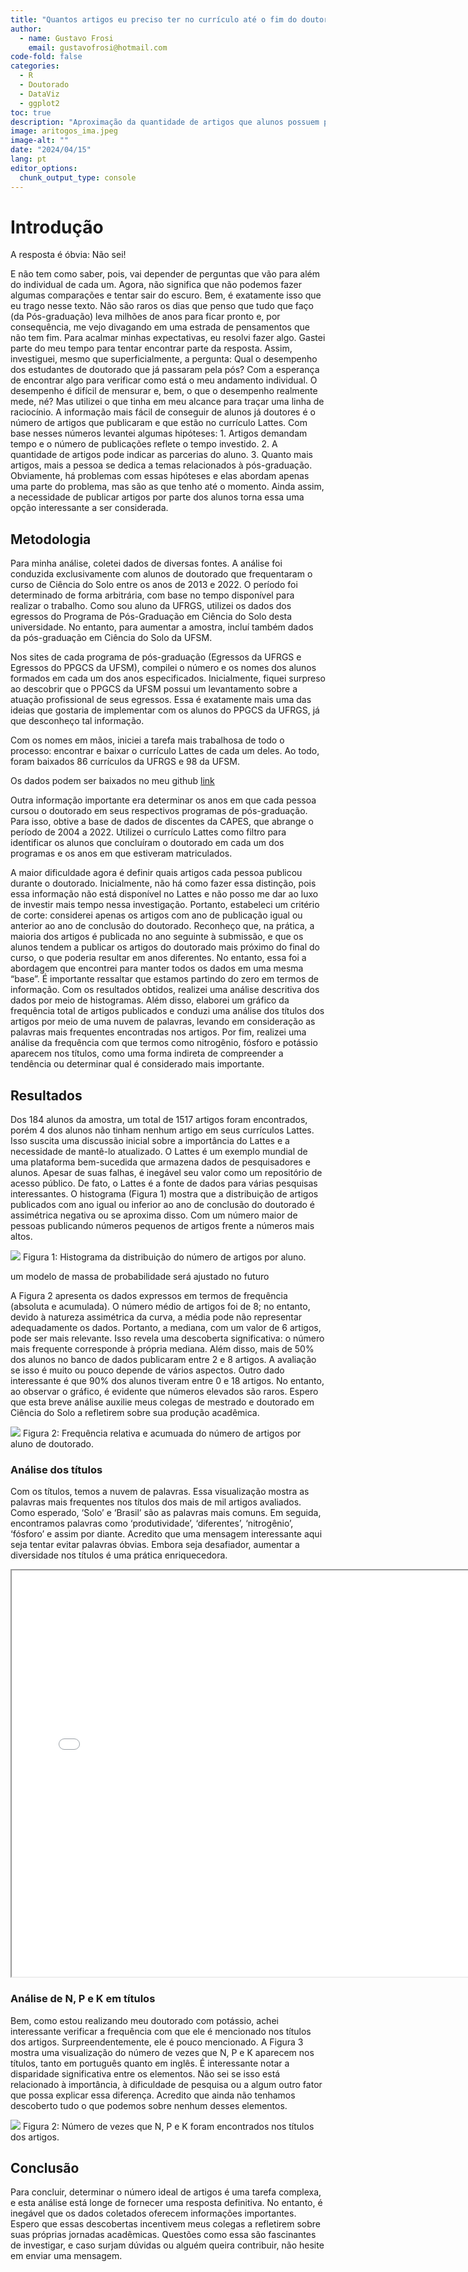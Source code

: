 ```yaml
---
title: "Quantos artigos eu preciso ter no currículo até o fim do doutorado em Ciência do Solo?"
author: 
  - name: Gustavo Frosi
    email: gustavofrosi@hotmail.com
code-fold: false
categories: 
  - R
  - Doutorado
  - DataViz
  - ggplot2
toc: true
description: "Aproximação da quantidade de artigos que alunos possuem publicados ao final do Doutorado"
image: aritogos_ima.jpeg
image-alt: ""
date: "2024/04/15"
lang: pt
editor_options: 
  chunk_output_type: console
---
```


# Introdução

A resposta é óbvia: Não sei!

E não tem como saber, pois, vai depender de perguntas que vão para além do individual de cada um. Agora, não significa que não podemos fazer algumas comparações e tentar sair do escuro. Bem, é exatamente isso que eu trago nesse texto.
Não são raros os dias que penso que tudo que faço (da Pós-graduação) leva milhões de anos para ficar pronto e, por consequência, me vejo divagando em uma estrada de pensamentos que não tem fim. Para acalmar minhas expectativas, eu resolvi fazer algo. Gastei parte do meu tempo para tentar encontrar parte da resposta. Assim, investiguei, mesmo que superficialmente, a pergunta: Qual o desempenho dos estudantes de doutorado que já passaram pela pós? Com a esperança de encontrar algo para verificar como está o meu andamento individual.
O desempenho é difícil de mensurar e, bem, o que o desempenho realmente mede, né? Mas utilizei o que tinha em meu alcance para traçar uma linha de raciocínio.
A informação mais fácil de conseguir de alunos já doutores é o número de artigos que publicaram e que estão no currículo Lattes. Com base nesses números levantei algumas hipóteses:
1.	Artigos demandam tempo e o número de publicações reflete o tempo investido.
2.	A quantidade de artigos pode indicar as parcerias do aluno.
3.	Quanto mais artigos, mais a pessoa se dedica a temas relacionados à pós-graduação.
Obviamente, há problemas com essas hipóteses e elas abordam apenas uma parte do problema, mas são as que tenho até o momento. Ainda assim, a necessidade de publicar artigos por parte dos alunos torna essa uma opção interessante a ser considerada.

## Metodologia

Para minha análise, coletei dados de diversas fontes. A análise foi conduzida exclusivamente com alunos de doutorado que frequentaram o curso de Ciência do Solo entre os anos de 2013 e 2022. O período foi determinado de forma arbitrária, com base no tempo disponível para realizar o trabalho. Como sou aluno da UFRGS, utilizei os dados dos egressos do Programa de Pós-Graduação em Ciência do Solo desta universidade. No entanto, para aumentar a amostra, incluí também dados da pós-graduação em Ciência do Solo da UFSM.

Nos sites de cada programa de pós-graduação (Egressos da UFRGS e Egressos do PPGCS da UFSM), compilei o número e os nomes dos alunos formados em cada um dos anos especificados. Inicialmente, fiquei surpreso ao descobrir que o PPGCS da UFSM possui um levantamento sobre a atuação profissional de seus egressos. Essa é exatamente mais uma das ideias que gostaria de implementar com os alunos do PPGCS da UFRGS, já que desconheço tal informação.

Com os nomes em mãos, iniciei a tarefa mais trabalhosa de todo o processo: encontrar e baixar o currículo Lattes de cada um deles. Ao todo, foram baixados 86 currículos da UFRGS e 98 da UFSM.

::: {.callout-note}
Os dados podem ser baixados no meu github [link](https://github.com/FGu5tav0/artigos_doutorado_solos)
:::

Outra informação importante era determinar os anos em que cada pessoa cursou o doutorado em seus respectivos programas de pós-graduação. Para isso, obtive a base de dados de discentes da CAPES, que abrange o período de 2004 a 2022. Utilizei o currículo Lattes como filtro para identificar os alunos que concluíram o doutorado em cada um dos programas e os anos em que estiveram matriculados.

A maior dificuldade agora é definir quais artigos cada pessoa publicou durante o doutorado. Inicialmente, não há como fazer essa distinção, pois essa informação não está disponível no Lattes e não posso me dar ao luxo de investir mais tempo nessa investigação. Portanto, estabeleci um critério de corte: considerei apenas os artigos com ano de publicação igual ou anterior ao ano de conclusão do doutorado. Reconheço que, na prática, a maioria dos artigos é publicada no ano seguinte à submissão, e que os alunos tendem a publicar os artigos do doutorado mais próximo do final do curso, o que poderia resultar em anos diferentes. No entanto, essa foi a abordagem que encontrei para manter todos os dados em uma mesma "base". É importante ressaltar que estamos partindo do zero em termos de informação.
Com os resultados obtidos, realizei uma análise descritiva dos dados por meio de histogramas. Além disso, elaborei um gráfico da frequência total de artigos publicados e conduzi uma análise dos títulos dos artigos por meio de uma nuvem de palavras, levando em consideração as palavras mais frequentes encontradas nos artigos. Por fim, realizei uma análise da frequência com que termos como nitrogênio, fósforo e potássio aparecem nos títulos, como uma forma indireta de compreender a tendência ou determinar qual é considerado mais importante.

## Resultados

Dos 184 alunos da amostra, um total de 1517 artigos foram encontrados, porém 4 dos alunos não tinham nenhum artigo em seus currículos Lattes. Isso suscita uma discussão inicial sobre a importância do Lattes e a necessidade de mantê-lo atualizado. O Lattes é um exemplo mundial de uma plataforma bem-sucedida que armazena dados de pesquisadores e alunos. Apesar de suas falhas, é inegável seu valor como um repositório de acesso público. De fato, o Lattes é a fonte de dados para várias pesquisas interessantes.
O histograma (Figura 1) mostra que a distribuição de artigos publicados com ano igual ou inferior ao ano de conclusão do doutorado é assimétrica negativa ou se aproxima disso. Com um número maior de pessoas publicando números pequenos de artigos frente a números mais altos.

![](ima/hist.jpeg)
Figura 1: Histograma da distribuição do número de artigos por aluno.

::: {.callout-warning}
um modelo de massa de probabilidade será ajustado no futuro
:::

A Figura 2 apresenta os dados expressos em termos de frequência (absoluta e acumulada). O número médio de artigos foi de 8; no entanto, devido à natureza assimétrica da curva, a média pode não representar adequadamente os dados. Portanto, a mediana, com um valor de 6 artigos, pode ser mais relevante. Isso revela uma descoberta significativa: o número mais frequente corresponde à própria mediana. Além disso, mais de 50% dos alunos no banco de dados publicaram entre 2 e 8 artigos. A avaliação se isso é muito ou pouco depende de vários aspectos. Outro dado interessante é que 90% dos alunos tiveram entre 0 e 18 artigos. No entanto, ao observar o gráfico, é evidente que números elevados são raros. Espero que esta breve análise auxilie meus colegas de mestrado e doutorado em Ciência do Solo a refletirem sobre sua produção acadêmica.

![](ima/freq.jpeg)
Figura 2: Frequência relativa e acumuada do número de artigos por aluno de doutorado.

### Análise dos títulos

Com os títulos, temos a nuvem de palavras. Essa visualização mostra as palavras mais frequentes nos títulos dos mais de mil artigos avaliados. Como esperado, 'Solo' e 'Brasil' são as palavras mais comuns. Em seguida, encontramos palavras como 'produtividade', 'diferentes', 'nitrogênio', 'fósforo' e assim por diante.
Acredito que uma mensagem interessante aqui seja tentar evitar palavras óbvias. Embora seja desafiador, aumentar a diversidade nos títulos é uma prática enriquecedora.

<center>
<iframe src="ima/total.html" width="750" height="650"></iframe>
</center>


### Análise de N, P e K em títulos

Bem, como estou realizando meu doutorado com potássio, achei interessante verificar a frequência com que ele é mencionado nos títulos dos artigos. Surpreendentemente, ele é pouco mencionado. A Figura 3 mostra uma visualização do número de vezes que N, P e K aparecem nos títulos, tanto em português quanto em inglês. É interessante notar a disparidade significativa entre os elementos. Não sei se isso está relacionado à importância, à dificuldade de pesquisa ou a algum outro fator que possa explicar essa diferença. Acredito que ainda não tenhamos descoberto tudo o que podemos sobre nenhum desses elementos.

![](ima/npk.jpeg)
Figura 2: Número de vezes que N, P e K foram encontrados nos títulos dos artigos.

## Conclusão

Para concluir, determinar o número ideal de artigos é uma tarefa complexa, e esta análise está longe de fornecer uma resposta definitiva. No entanto, é inegável que os dados coletados oferecem informações importantes. Espero que essas descobertas incentivem meus colegas a refletirem sobre suas próprias jornadas acadêmicas. Questões como essa são fascinantes de investigar, e caso surjam dúvidas ou alguém queira contribuir, não hesite em enviar uma mensagem.
